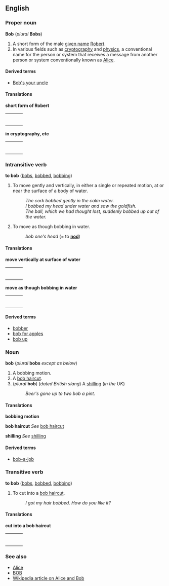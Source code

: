 ==English==

===Proper noun===
'''Bob''' (''plural'' '''Bobs''')
#A short form of the male [[given name]] [[Robert]].
#In various fields such as [[cryptography]] and [[physics]], a conventional name for the person or system that receives a message from another person or system conventionally known as [[Alice]].

====Derived terms====
*[[Bob's your uncle]]

====Translations====

'''short form of Robert'''
{| border=0  width=100%
|-
|bgcolor="#FFFFE0" valign=top width=48%|
{|
<!--Put translations for languages from A to I here-->
|}
| width=1% |
|bgcolor="#FFFFE0" valign=top width=48%|
{|
<!--Put translations for languages from J to Z here-->
|}
|}

'''in cryptography, etc'''
{| border=0  width=100%
|-
|bgcolor="#FFFFE0" valign=top width=48%|
{|
<!--Put translations for languages from A to I here-->
|}
| width=1% |
|bgcolor="#FFFFE0" valign=top width=48%|
{|
<!--Put translations for languages from J to Z here-->
|}
|}

===Intransitive verb===
'''to bob''' ([[bobs]], [[bobbed]], [[bobbing]])
#To move gently and vertically, in either a single or repeated motion, at or near the surface of a body of water.
#: ''The cork bobbed gently in the calm water.''
#: ''I bobbed my head under water and saw the goldfish.''
#: ''The ball, which we had thought lost, suddenly bobbed up out of the water.''
#To move as though bobbing in water.
#:''bob one's head'' (= to '''[[nod]]''')

====Translations====

'''move vertically at surface of water'''
{| border=0  width=100%
|-
|bgcolor="#FFFFE0" valign=top width=48%|
{|
<!--Put translations for languages from A to I here-->
|}
| width=1% |
|bgcolor="#FFFFE0" valign=top width=48%|
{|
<!--Put translations for languages from J to Z here-->
|}
|}

'''move as though bobbing in water'''
{| border=0  width=100%
|-
|bgcolor="#FFFFE0" valign=top width=48%|
{|
<!--Put translations for languages from A to I here-->
|}
| width=1% |
|bgcolor="#FFFFE0" valign=top width=48%|
{|
<!--Put translations for languages from J to Z here-->
|}
|}

====Derived terms====
*[[bobber]]
*[[bob for apples]]
*[[bob up]]

===Noun===
'''bob''' (''plural'' '''bobs''' ''except as below'')
# A bobbing motion.
# A [[bob haircut]].
#(''plural'' '''bob''') (''dated British slang'') A [[shilling]] (''in the UK'')
#:''Beer's gone up to two bob a pint.''

====Translations====

'''bobbing motion'''

'''bob haircut'''
''See'' [[bob haircut]]

'''shilling'''
''See'' [[shilling]]

====Derived terms====
*[[bob-a-job]]

===Transitive verb===
'''to bob''' ([[bobs]], [[bobbed]], [[bobbing]])
# To cut into a [[bob haircut]].
#: ''I got my hair bobbed.  How do you like it?''

====Translations====

'''cut into a bob haircut'''
{| border=0  width=100%
|-
|bgcolor="#FFFFE0" valign=top width=48%|
{|
<!--Put translations for languages from A to I here-->
|}
| width=1% |
|bgcolor="#FFFFE0" valign=top width=48%|
{|
<!--Put translations for languages from J to Z here-->
|}
|}

===See also===
*[[Alice]]
*[[BOB]]
*[[w:Alice and Bob|Wikipedia article on Alice and Bob]]
